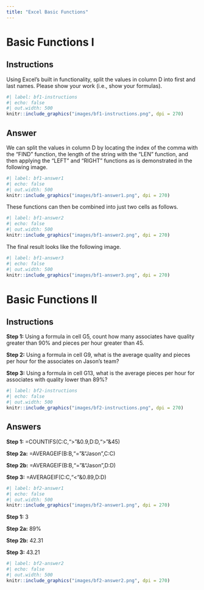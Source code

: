 ```yaml
---
title: "Excel Basic Functions"
---
```


# Basic Functions I

## Instructions

Using Excel's built in functionality, split the values in column D into first and last names. Please show your work (i.e., show your formulas).

```r
#| label: bf1-instructions
#| echo: false
#| out.width: 500
knitr::include_graphics("images/bf1-instructions.png", dpi = 270)
```

## Answer

We can split the values in column D by locating the index of the comma with the "FIND" function, the length of the string with the "LEN" function, and then applying the "LEFT" and "RIGHT" functions as is demonstrated in the following image.

```r
#| label: bf1-answer1
#| echo: false
#| out.width: 500
knitr::include_graphics("images/bf1-answer1.png", dpi = 270)
```

These functions can then be combined into just two cells as follows.

```r
#| label: bf1-answer2
#| echo: false
#| out.width: 500
knitr::include_graphics("images/bf1-answer2.png", dpi = 270)
```

The final result looks like the following image.

```r
#| label: bf1-answer3
#| echo: false
#| out.width: 500
knitr::include_graphics("images/bf1-answer3.png", dpi = 270)
```

# Basic Functions II

## Instructions

**Step 1:** Using a formula in cell G5, count how many associates have quality greater than 90% and pieces per hour greater than 45.

**Step 2:** Using a formula in cell G9, what is the average quality and pieces per hour for the associates on Jason's team?

**Step 3:** Using a formula in cell G13, what is the average pieces per hour for associates with quality lower than 89%?

```r
#| label: bf2-instructions
#| echo: false
#| out.width: 500
knitr::include_graphics("images/bf2-instructions.png", dpi = 270)
```

## Answers

**Step 1:** =COUNTIFS(C:C,"\>"&0.9,D:D,"\>"&45)

**Step 2a:** =AVERAGEIF(B:B,"="&"Jason",C:C)

**Step 2b:** =AVERAGEIF(B:B,"="&"Jason",D:D)

**Step 3:** =AVERAGEIF(C:C,"\<"&0.89,D:D)

```r
#| label: bf2-answer1
#| echo: false
#| out.width: 500
knitr::include_graphics("images/bf2-answer1.png", dpi = 270)
```

**Step 1:** 3

**Step 2a:** 89%

**Step 2b:** 42.31

**Step 3:** 43.21

```r
#| label: bf2-answer2
#| echo: false
#| out.width: 500
knitr::include_graphics("images/bf2-answer2.png", dpi = 270)
```
